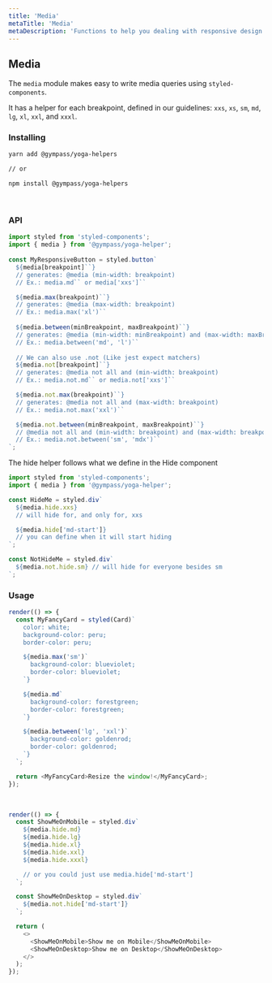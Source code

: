 ```yaml
---
title: 'Media'
metaTitle: 'Media'
metaDescription: 'Functions to help you dealing with responsive design'
---
```



## Media

The `media` module makes easy to write media queries using `styled-components`.

It has a helper for each breakpoint, defined in our <Link to="/guidelines/tokens/breakpoints">guidelines</Link>:
`xxs`, `xs`, `sm`, `md`, `lg`, `xl`, `xxl`, and `xxxl`.

### Installing

```bash type=highlight
yarn add @gympass/yoga-helpers

// or

npm install @gympass/yoga-helpers
```

<br />

### API

```javascript type=highlight
import styled from 'styled-components';
import { media } from '@gympass/yoga-helper';
​
const MyResponsiveButton = styled.button`
  ${media[breakpoint]``}
  // generates: @media (min-width: breakpoint)
  // Ex.: media.md`` or media['xxs']``

  ${media.max(breakpoint)``}
  // generates: @media (max-width: breakpoint)
  // Ex.: media.max('xl')``
​
  ${media.between(minBreakpoint, maxBreakpoint)``}
  // generates: @media (min-width: minBreakpoint) and (max-width: maxBreakpoint)
  // Ex.: media.between('md', 'l')``
​
  // We can also use .not (Like jest expect matchers)
  ${media.not[breakpoint]``}
  // generates: @media not all and (min-width: breakpoint)
  // Ex.: media.not.md`` or media.not['xxs']``

  ${media.not.max(breakpoint)``}
  // generates: @media not all and (max-width: breakpoint)
  // Ex.: media.not.max('xxl')``

  ${media.not.between(minBreakpoint, maxBreakpoint)``}
  // @media not all and (min-width: breakpoint) and (max-width: breakpoint)
  // Ex.: media.not.between('sm', 'mdx')``
`;

```

The hide helper follows what we define in the <Link to="components/grid#hide">Hide</Link>
component

```javascript type=highlight
import styled from 'styled-components';
import { media } from '@gympass/yoga-helper';

const HideMe = styled.div`
  ${media.hide.xxs}
  // will hide for, and only for, xxs

  ${media.hide['md-start']}
  // you can define when it will start hiding
`;

const NotHideMe = styled.div`
  ${media.not.hide.sm} // will hide for everyone besides sm
`;
```

### Usage

```javascript state
render(() => {
  const MyFancyCard = styled(Card)`
    color: white;
    background-color: peru;
    border-color: peru;

    ${media.max('sm')`
      background-color: blueviolet;
      border-color: blueviolet;
    `}

    ${media.md`
      background-color: forestgreen;
      border-color: forestgreen;
    `}

    ${media.between('lg', 'xxl')`
      background-color: goldenrod;
      border-color: goldenrod;
    `}
  `;

  return <MyFancyCard>Resize the window!</MyFancyCard>;
});
```

<br />

```javascript state
render(() => {
  const ShowMeOnMobile = styled.div`
    ${media.hide.md}
    ${media.hide.lg}
    ${media.hide.xl}
    ${media.hide.xxl}
    ${media.hide.xxxl}

    // or you could just use media.hide['md-start']
  `;

  const ShowMeOnDesktop = styled.div`
    ${media.not.hide['md-start']}
  `;

  return (
    <>
      <ShowMeOnMobile>Show me on Mobile</ShowMeOnMobile>
      <ShowMeOnDesktop>Show me on Desktop</ShowMeOnDesktop>
    </>
  );
});
```
